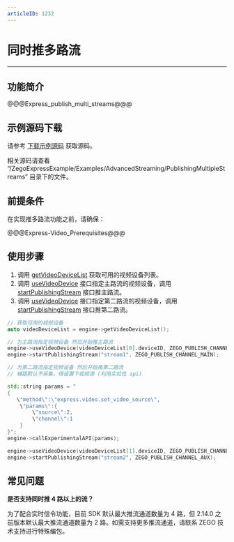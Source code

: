 ```yaml
---
articleID: 1232
---
```

# 同时推多路流

- - -

##  功能简介

@@@Express_publish_multi_streams@@@

## 示例源码下载

请参考 [下载示例源码](!DownloadDemo/DownloadDemo) 获取源码。

相关源码请查看 “/ZegoExpressExample/Examples/AdvancedStreaming/PublishingMultipleStreams” 目录下的文件。


## 前提条件

在实现推多路流功能之前，请确保：

@@@Express-Video_Prerequisites@@@

## 使用步骤

1. 调用 [getVideoDeviceList](/zh/api?doc=Express_Video_SDK_API~CPP_windows~class~zego-express-i-zego-express-engine#get-video-device-list) 获取可用的视频设备列表。
2. 调用 [useVideoDevice](/zh/api?doc=Express_Video_SDK_API~CPP_windows~class~zego-express-i-zego-express-engine#use-video-device) 接口指定主路流的视频设备，调用 [startPublishingStream](/zh/api?doc=Express_Video_SDK_API~CPP_windows~class~zego-express-i-zego-express-engine#start-publishing-stream) 接口推主路流。
3. 调用 [useVideoDevice](/zh/api?doc=Express_Video_SDK_API~CPP_windows~class~zego-express-i-zego-express-engine#use-video-device) 接口指定第二路流的视频设备，调用 [startPublishingStream](/zh/api?doc=Express_Video_SDK_API~CPP_windows~class~zego-express-i-zego-express-engine#start-publishing-stream) 接口推第二路流。

```cpp
// 获取可用的视频设备
auto videoDeviceList = engine->getVideoDeviceList();

// 为主路流指定视频设备 然后开始推主路流
engine->useVideoDevice(videoDeviceList[0].deviceID, ZEGO_PUBLISH_CHANNEL_MAIN);
engine->startPublishingStream("stream1", ZEGO_PUBLISH_CHANNEL_MAIN);

// 为第二路流指定视频设备 然后开始推第二路流
// 辅路默认不采集，得设置下视频源 (利用实验性 api)

std::string params = "
{
   \"method\":\"express.video.set_video_source\",
    \"params\":{
        \"source\":2,
        \"channel\":1
    }
}";
engine->callExperimentalAPI(params);

engine->useVideoDevice(videoDeviceList[1].deviceID, ZEGO_PUBLISH_CHANNEL_AUX);
engine->startPublishingStream("stream2", ZEGO_PUBLISH_CHANNEL_AUX);
```


## 常见问题

**是否支持同时推 4 路以上的流？**

为了配合实时信令功能，目前 SDK 默认最大推流通道数量为 4 路，但 2.14.0 之前版本默认最大推流通道数量为 2 路。如需支持更多推流通道，请联系 ZEGO 技术支持进行特殊编包。
